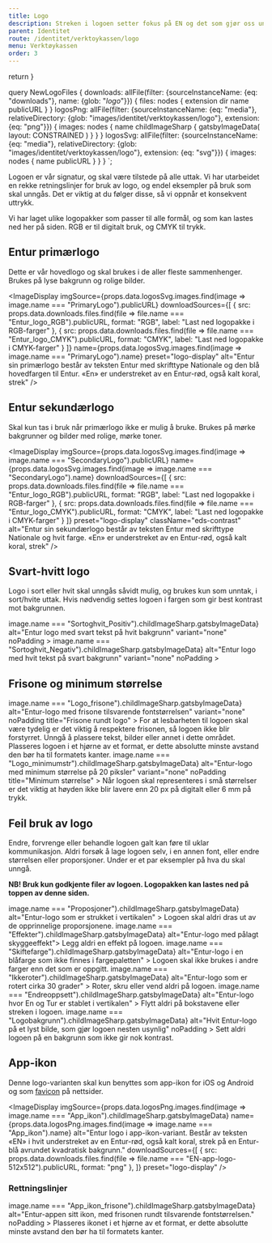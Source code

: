 ```yaml
---
title: Logo
description: Streken i logoen setter fokus på EN og det som gjør oss unike. Streken er et symbol på innholdet i sin mest minimalistiske form.
parent: Identitet
route: /identitet/verktoykassen/logo
menu: Verktøykassen
order: 3
---
```



  return <SEO title={props.pageContext.frontmatter.title} description={props.pageContext.frontmatter.description} pathname={props.pageContext.frontmatter.route} />
}

query NewLogoFiles {
  downloads: allFile(filter: {sourceInstanceName: {eq: "downloads"}, name: {glob: "*logo*"}}) {
    files: nodes {
      extension
      dir
      name
      publicURL
    }
  }
  logosPng: allFile(filter: {sourceInstanceName: {eq: "media"}, relativeDirectory:  {glob: "images/identitet/verktoykassen/logo"}, extension: {eq: "png"}}) {
    images: nodes {
      name
      childImageSharp {
         gatsbyImageData(
          layout: CONSTRAINED
        )
      }
    }
  }
  logosSvg: allFile(filter: {sourceInstanceName: {eq: "media"}, relativeDirectory: {glob: "images/identitet/verktoykassen/logo"}, extension: {eq: "svg"}}) {
    images: nodes {
      name
      publicURL
    }
  }
}
`;

<PageHeader />

Logoen er vår signatur, og skal være tilstede på alle uttak. Vi har utarbeidet en rekke retningslinjer for bruk av logo, og endel eksempler på bruk som skal unngås. Det er viktig at du følger disse, så vi oppnår et konsekvent uttrykk.

Vi har laget ulike logopakker som passer til alle formål, og som kan lastes ned her på siden.
RGB er til digitalt bruk, og CMYK til trykk.

## Entur primærlogo

Dette er vår hovedlogo og skal brukes i de aller fleste sammenhenger. Brukes på lyse bakgrunn og rolige bilder.
 
<ImageDisplay
  imgSource={props.data.logosSvg.images.find(image => image.name === "PrimaryLogo").publicURL}
  downloadSources={[
    { src: props.data.downloads.files.find(file => file.name === "Entur_logo_RGB").publicURL, format: "RGB", label: "Last ned logopakke i RGB-farger" },
    { src: props.data.downloads.files.find(file => file.name === "Entur_logo_CMYK").publicURL, format: "CMYK", label: "Last ned logopakke i CMYK-farger" }
  ]} 
  name={props.data.logosSvg.images.find(image => image.name === "PrimaryLogo").name}
  preset="logo-display"
  alt="Entur sin primærlogo består av teksten Entur med skrifttype Nationale og den blå hovedfargen til Entur. «En» er understreket av en Entur-rød, også kalt koral, strek"
/>

## Entur sekundærlogo

Skal kun tas i bruk når primærlogo ikke er mulig å bruke. Brukes på mørke bakgrunner og bilder med rolige, mørke toner.

<ImageDisplay 
  imgSource={props.data.logosSvg.images.find(image => image.name === "SecondaryLogo").publicURL}
  name={props.data.logosSvg.images.find(image => image.name === "SecondaryLogo").name}
  downloadSources={[
    { src: props.data.downloads.files.find(file => file.name === "Entur_logo_RGB").publicURL, format: "RGB", label: "Last ned logopakke i RGB-farger" }, 
    { src: props.data.downloads.files.find(file => file.name === "Entur_logo_CMYK").publicURL, format: "CMYK", label: "Last ned logopakke i CMYK-farger" }
  ]}
  preset="logo-display"
  className="eds-contrast"
  alt="Entur sin sekundærlogo består av teksten Entur med skrifttype Nationale og hvit farge. «En» er understreket av en Entur-rød, også kalt koral, strek"
/>

## Svart-hvitt logo

Logo i sort eller hvit skal unngås såvidt mulig, og brukes kun som unntak, i sort/hvite uttak. Hvis nødvendig settes logoen i fargen som gir best kontrast mot bakgrunnen.

<DoDontGroup>
  <DoDontCard
    imgSource={props.data.logosPng.images.find(image => image.name === "Sortoghvit_Positiv").childImageSharp.gatsbyImageData}
    alt="Entur logo med svart tekst på hvit bakgrunn"
    variant="none"
    noPadding
    >
  </DoDontCard>
  <DoDontCard
    imgSource={props.data.logosPng.images.find(image => image.name === "Sortoghvit_Negativ").childImageSharp.gatsbyImageData}
    alt="Entur logo med hvit tekst på svart bakgrunn"
    variant="none"
    noPadding
    >
  </DoDontCard>
</DoDontGroup>

## Frisone og minimum størrelse

<DoDontGroup>
  <DoDontCard
      imgSource={props.data.logosPng.images.find(image => image.name === "Logo_frisone").childImageSharp.gatsbyImageData}
      alt="Entur-logo med frisone tilsvarende fontstørrelsen"
      variant="none"
      noPadding
      title="Frisone rundt logo"
    >
      For at lesbarheten til logoen skal være tydelig er det viktig å respektere
      frisonen, så logoen ikke blir forstyrret. Unngå å plassere tekst, bilder
      eller annet i dette området. Plasseres logoen i et hjørne av et format, er
      dette absolutte minste avstand den bør ha til formatets kanter.
  </DoDontCard>
  <DoDontCard
      imgSource={props.data.logosPng.images.find(image => image.name === "Logo_minimumstr").childImageSharp.gatsbyImageData}
      alt="Entur-logo med minimum størrelse på 20 piksler"
      variant="none"
      noPadding
      title="Minimum størrelse"
    >
      Når logoen skal representeres i små størrelser er det viktig at høyden
      ikke blir lavere enn 20 px på digitalt eller 6 mm på trykk.
  </DoDontCard>
</DoDontGroup>

## Feil bruk av logo

Endre, forvrenge eller behandle logoen galt kan føre til uklar kommunikasjon. Aldri forsøk å lage logoen selv, i en annen font, eller endre størrelsen eller proporsjoner. Under er et par eksempler på hva du skal unngå.

**NB! Bruk kun godkjente filer av logoen. Logopakken kan lastes ned på toppen av denne siden.**

<DoDontGroup>
  <DoDontCard
    title="Proporsjoner"
    variant="negative"
    imgSource={props.data.logosPng.images.find(image => image.name === "Proposjoner").childImageSharp.gatsbyImageData}
    alt="Entur-logo som er strukket i vertikalen"
  >
      Logoen skal aldri dras ut av de opprinnelige proporsjonene.
  </DoDontCard>
  <DoDontCard title="Effekter" variant="negative" imgSource={props.data.logosPng.images.find(image => image.name === "Effekter").childImageSharp.gatsbyImageData} alt="Entur-logo med pålagt skyggeeffekt">
  Legg aldri en effekt på logoen.
  </DoDontCard>
  <DoDontCard
    title="Skifte farge"
    variant="negative"
    imgSource={props.data.logosPng.images.find(image => image.name === "Skiftefarge").childImageSharp.gatsbyImageData}
    alt="Entur-logo i en blåfarge som ikke finnes i fargepaletten"
  >
      Logoen skal ikke brukes i andre farger enn det som er oppgitt.
  </DoDontCard>
  <DoDontCard
    title="Rotéring"
    variant="negative"
    imgSource={props.data.logosPng.images.find(image => image.name === "Ikkeroter").childImageSharp.gatsbyImageData}
    alt="Entur-logo som er rotert cirka 30 grader"
  >
  Roter, skru eller vend aldri på logoen.
  </DoDontCard>
  <DoDontCard
    title="Endre oppsett"
    variant="negative"
    imgSource={props.data.logosPng.images.find(image => image.name === "Endreoppsett").childImageSharp.gatsbyImageData}
    alt="Entur-logo hvor En og Tur er stablet i vertikalen"
  >
   Flytt aldri på bokstavene eller streken i logoen.
  </DoDontCard>
  <DoDontCard
    title="Logo på bakgrunn"
    variant="negative"
    imgSource={props.data.logosPng.images.find(image => image.name === "Logobakgrunn").childImageSharp.gatsbyImageData}
    alt="Hvit Entur-logo på et lyst bilde, som gjør logoen nesten usynlig"
    noPadding
  >
  Sett aldri logoen på en bakgrunn som ikke gir nok kontrast.
  </DoDontCard>
</DoDontGroup>

## App-ikon

Denne logo-varianten skal kun benyttes som app-ikon for iOS og Android og som [favicon](https://en.wikipedia.org/wiki/Favicon) på nettsider.

<ImageDisplay 
  imgSource={props.data.logosPng.images.find(image => image.name === "App_ikon").childImageSharp.gatsbyImageData} 
  name={props.data.logosPng.images.find(image => image.name === "App_ikon").name} 
  alt="Entur logo i app-ikon-variant. Består av teksten «EN» i hvit understreket av en Entur-rød, også kalt koral, strek på en Entur-blå avrundet kvadratisk bakgrunn."
  downloadSources={[
    { src: props.data.downloads.files.find(file => file.name === "EN-app-logo-512x512").publicURL, format: "png" }, 
  ]} 
  preset="logo-display"
/>

### Rettningslinjer

<DoDontGroup>
  <DoDontCard
    title="Frisone rundt app-ikon"
    variant="none"
    imgSource={props.data.logosPng.images.find(image => image.name === "App_ikon_frisone").childImageSharp.gatsbyImageData}
    alt="Entur-appen sitt ikon, med frisonen rundt tilsvarende fontstørrelsen."
    noPadding
  >
    Plasseres ikonet i et hjørne av et format, er dette absolutte minste avstand
    den bør ha til formatets kanter.
  </DoDontCard>
</DoDontGroup>

